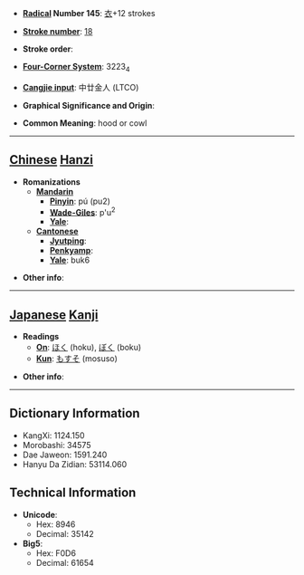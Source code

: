 * '''[[Wiktionary:Chinese radical index| Radical]] Number 145''': [[Wiktionary:Chinese radical index 衣|衣]]+12 strokes

* '''[[Wiktionary:Chinese total strokes index|Stroke number]]''': [[Wiktionary:Chinese total strokes index 18|18]]

* '''Stroke order''': 

* '''[[Wiktionary:Chinese four corner index|Four-Corner System]]''': 3223<sub>4</sub>

* '''[[Wiktionary:Chinese Cangjie index|Cangjie input]]''': 中廿金人 (LTCO)

* '''Graphical Significance and Origin''': 

* '''Common Meaning''': hood or cowl

----

== [[Chinese]] [[Hanzi]] ==

* '''Romanizations'''
** '''[[Mandarin]]'''
*** '''[[Pinyin]]''': pú (pu2)
*** '''[[Wade-Giles]]''': p'u<sup>2</sup>
*** '''[[Yale]]''': 
** '''[[Cantonese]]'''
*** '''[[Jyutping]]''':
*** '''[[Penkyamp]]''': 
*** '''[[Yale]]''': buk6

* '''Other info''': 

----

== [[Japanese]] [[Kanji]] ==

* '''Readings'''
** '''[[On]]''': [[ほく]] (hoku), [[ぼく]] (boku)
** '''[[Kun]]''': [[もすそ]] (mosuso)

* '''Other info''':  

----

== Dictionary Information ==

* KangXi: 1124.150
* Morobashi: 34575
* Dae Jaweon: 1591.240
* Hanyu Da Zidian: 53114.060

== Technical Information ==

* '''Unicode''':
** Hex: 8946
** Decimal: 35142
* '''Big5''':
** Hex: F0D6
** Decimal: 61654
